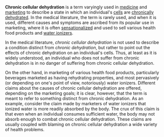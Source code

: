 '''Chronic cellular dehydration''' is a term varyingly used in [[medicine]] and [[marketing]] to describe a state in which an individual's [[Cell (biology)|cell]]s are [[chronic]]ally [[Dehydration|dehydrated]].  In the medical literature, the term is rarely used, and when it is used, different causes and symptoms are ascribed from its popular use in marketing, where it is often [[Sensationalism|sensationalized]] and used to sell various health food products and [[water ionizer]]s.

In the medical literature, ''chronic cellular dehydration'' is not used to describe a condition distinct from ''chronic dehydration'', but rather to point out the effects of chronic dehydration on an individual's cells.  Thus, at least as it is widely understood, an individual who does not suffer from chronic dehydration is in no danger of suffering from chronic cellular dehydration.

On the other hand, in marketing of various health food products, particularly beverages marketed as having rehydrating properties, and most pervasively (or depending on one's point of view, notoriously) water ionizers.  Different claims about the causes of chronic cellular dehydration are offered, depending on the marketing goals; it is clear, however, that the term is meant to refer to something distinct from chronic dehydration.  As an example, consider the claim made by marketers of water ionizers that ionized water is more readily absorbed by the body.  The crux of this claim is that even when an individual consumes sufficient water, the body may not absorb enough to combat chronic cellular dehydration.  These claims are usually coupled with blaming on chronic cellular dehydration a wide variety of health problems.